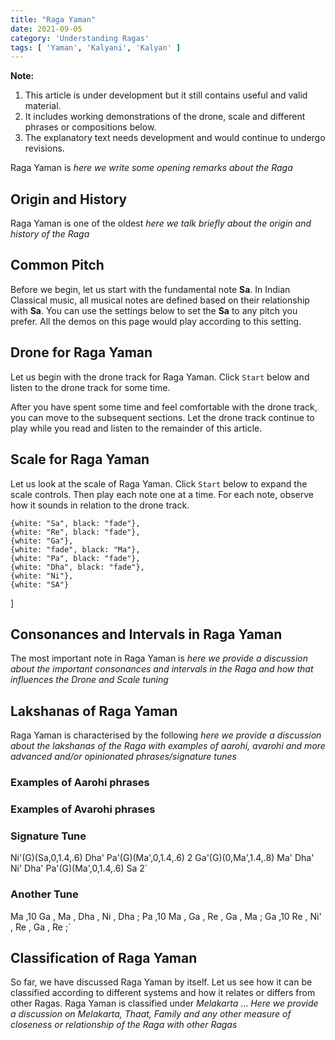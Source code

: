 ```yaml
---
title: "Raga Yaman"
date: 2021-09-05
category: 'Understanding Ragas'
tags: [ 'Yaman', 'Kalyani', 'Kalyan' ]
---
```



<Notice>

**Note:**
1.  This article is under development but it still contains useful and valid material.
2.  It includes working demonstrations of the drone, scale and different phrases or compositions below.
3.  The explanatory text needs development and would continue to undergo revisions. 

</Notice>

Raga Yaman is *here we write some opening remarks about the Raga*

## Origin and History

Raga Yaman is one of the oldest *here we talk briefly about the origin and history of the Raga*

## Common Pitch

Before we begin, let us start with the fundamental note **Sa**. In Indian Classical music, all musical notes are defined based on their relationship with **Sa**. You can use the settings below to set the **Sa** to any pitch you prefer. All the demos on this page would play according to this setting.

<CommonPitch />

## Drone for Raga Yaman

Let us begin with the drone track for Raga Yaman. Click `Start` below and listen to the drone track for some time.

<DronePlayer title='Drone for Raga Yaman' settings={yamanDrone} />

After you have spent some time and feel comfortable with the drone track, you can move to the subsequent sections. Let the drone track continue to play while you read and listen to the remainder of this article.

## Scale for Raga Yaman

Let us look at the scale of Raga Yaman. Click `Start` below to expand the scale controls. Then play each note one at a time. For each note, observe how it sounds in relation to the drone track.

    {white: "Sa", black: "fade"},
    {white: "Re", black: "fade"},
    {white: "Ga"},
    {white: "fade", black: "Ma"},
    {white: "Pa", black: "fade"},
    {white: "Dha", black: "fade"},
    {white: "Ni"},
    {white: "SA"}
]

<ScalePlayer title='Scale for Raga Yaman' noteSpec={noteSpecYaman} scale={yamanScale} />

## Consonances and Intervals in Raga Yaman

The most important note in Raga Yaman is *here we provide a discussion about the important consonances and intervals in the Raga and how that influences the Drone and Scale tuning*

## Lakshanas of Raga Yaman

Raga Yaman is characterised by the following *here we provide a discussion about the lakshanas of the Raga with examples of aarohi, avarohi and more advanced and/or opinionated phrases/signature tunes*

### Examples of Aarohi phrases

<MotifPlayer title='Aarohi Phrase 1' motif="Ni' Re Ga Ma Pa 2" scale={yamanScale} />

### Examples of Avarohi phrases

<MotifPlayer title='Avarohi Phrase 1' motif="Pa Ma Ga Re Ni' Re Sa 2" scale={yamanScale} />

### Signature Tune

Ni'(G)(Sa,0,1.4,.6) Dha' Pa'(G)(Ma',0,1.4,.6) 2
Ga'(G)(0,Ma',1.4,.8) Ma' Dha' Ni' Dha' Pa'(G)(Ma',0,1.4,.6) Sa 2`

<MotifPlayer title='Signature Tune' motif={motif3} scale={yamanScale} />

### Another Tune

Ma ,10 Ga , Ma , Dha , Ni , Dha ;
Pa ,10 Ma , Ga , Re , Ga , Ma ;
Ga ,10 Re , Ni' , Re , Ga , Re ;`

<MotifPlayer title='Signature Tune with Rhythm' motif={motif4} scale={yamanScale} />

## Classification of Raga Yaman

So far, we have discussed Raga Yaman by itself. Let us see how it can be classified according to different systems and how it relates or differs from other Ragas. Raga Yaman is classified under *Melakarta* ... *Here we provide a discussion on Melakarta, Thaat, Family and any other measure of closeness or relationship of the Raga with other Ragas*